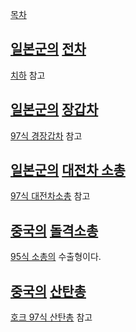 [[목차]]

== [[일본군]]의 [[전차]] ==
[[치하]] 참고

== [[일본군]]의 [[장갑차]] ==
[[97식 경장갑차]] 참고

== [[일본군]]의 [[대전차 소총]] ==
[[97식 대전차소총]] 참고

== [[중국]]의 [[돌격소총]] ==
[[95식 소총]]의 수출형이다.

== [[중국]]의 [[산탄총]] ==
[[호크 97식 산탄총]] 참고
